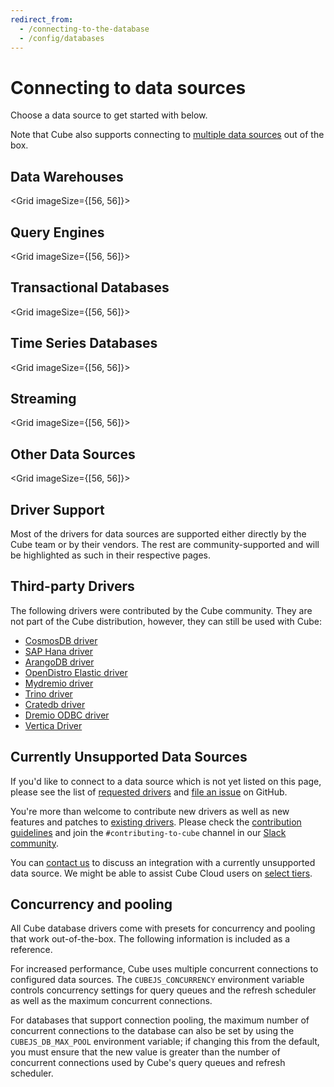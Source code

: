 ```yaml
---
redirect_from:
  - /connecting-to-the-database
  - /config/databases
---
```


# Connecting to data sources

Choose a data source to get started with below.

Note that Cube also supports connecting to [multiple data
sources][ref-config-multi-data-src] out of the box.

## Data Warehouses

<Grid imageSize={[56, 56]}>
  <GridItem
    url="data-sources/aws-redshift"
    imageUrl="https://static.cube.dev/icons/redshift.svg"
    title="Amazon Redshift"
  />
  <GridItem
    url="data-sources/google-bigquery"
    imageUrl="https://static.cube.dev/icons/bigquery.svg"
    title="Google BigQuery"
  />
  <GridItem
    url="data-sources/snowflake"
    imageUrl="https://static.cube.dev/icons/snowflake.svg"
    title="Snowflake"
  />
  <GridItem
    url="data-sources/databricks-jdbc"
    imageUrl="https://static.cube.dev/icons/databricks.svg"
    title="Databricks"
  />
  <GridItem
    url="data-sources/clickhouse"
    imageUrl="https://static.cube.dev/icons/clickhouse.svg"
    title="ClickHouse"
  />
  <GridItem
    url="data-sources/firebolt"
    imageUrl="https://static.cube.dev/icons/firebolt.svg"
    title="Firebolt"
  />
</Grid>

## Query Engines

<Grid imageSize={[56, 56]}>
  <GridItem
    url="data-sources/aws-athena"
    imageUrl="https://static.cube.dev/icons/athena.svg"
    title="Amazon Athena"
  />
  <GridItem
    url="data-sources/duckdb"
    imageUrl="https://static.cube.dev/icons/duckdb-light.svg"
    title="DuckDB / MotherDuck"
  />
  <GridItem
    url="data-sources/hive"
    imageUrl="https://static.cube.dev/icons/hive.svg"
    title="Hive / SparkSQL"
  />
  <GridItem
    url="data-sources/presto"
    imageUrl="https://static.cube.dev/icons/presto.svg"
    title="Presto"
  />
  <GridItem
    url="data-sources/trino"
    imageUrl="https://static.cube.dev/icons/trino.svg"
    title="Trino"
  />
</Grid>

## Transactional Databases

<Grid imageSize={[56, 56]}>
  <GridItem
    url="data-sources/postgres"
    imageUrl="https://static.cube.dev/icons/postgres.svg"
    title="Postgres"
  />
  <GridItem
    url="data-sources/ms-sql"
    imageUrl="https://static.cube.dev/icons/ms-sql.svg"
    title="MS SQL"
  />
  <GridItem
    url="data-sources/mysql"
    imageUrl="https://static.cube.dev/icons/mysql.svg"
    title="MySQL"
  />
  <GridItem
    url="data-sources/oracle"
    imageUrl="https://static.cube.dev/icons/oracle.svg"
    title="Oracle"
  />
  <GridItem
    url="data-sources/sqlite"
    imageUrl="https://static.cube.dev/icons/sqlite.svg"
    title="SQLite"
  />
</Grid>

## Time Series Databases

<Grid imageSize={[56, 56]}>
  <GridItem
    url="data-sources/questdb"
    imageUrl="https://static.cube.dev/icons/questdb.svg"
    title="QuestDB"
  />
</Grid>

## Streaming

<Grid imageSize={[56, 56]}>
  <GridItem
    url="data-sources/ksqldb"
    imageUrl="https://static.cube.dev/icons/ksql.svg"
    title="ksqlDB"
  />
  <GridItem
    url="data-sources/materialize"
    imageUrl="https://static.cube.dev/icons/materialize.svg"
    title="Materialize"
  />
</Grid>

## Other Data Sources

<Grid imageSize={[56, 56]}>
  <GridItem
    url="data-sources/elasticsearch"
    imageUrl="https://static.cube.dev/icons/elasticsearch.svg"
    title="Elasticsearch"
  />
  <GridItem
    url="data-sources/mongodb"
    imageUrl="https://static.cube.dev/icons/mongo.svg"
    title="MongoDB"
  />
  <GridItem
    url="data-sources/druid"
    imageUrl="https://static.cube.dev/icons/druid.svg"
    title="Druid"
  />
  <GridItem
    url="data-sources/duckdb"
    imageUrl="https://static.cube.dev/icons/parquet.svg"
    title="Parquet"
  />
  <GridItem
    url="data-sources/duckdb"
    imageUrl="https://static.cube.dev/icons/csv.svg"
    title="CSV"
  />
  <GridItem
    url="data-sources/duckdb"
    imageUrl="https://static.cube.dev/icons/json.svg"
    title="JSON"
  />
</Grid>

## Driver Support

Most of the drivers for data sources are supported either directly by the Cube
team or by their vendors. The rest are community-supported and will be
highlighted as such in their respective pages.

## Third-party Drivers

The following drivers were contributed by the Cube community. They are not part
of the Cube distribution, however, they can still be used with Cube:

- [CosmosDB driver](https://www.npmjs.com/package/cosmosdb-cubejs-driver)
- [SAP Hana driver](https://www.npmjs.com/package/cubejs-hana-driver)
- [ArangoDB driver](https://www.npmjs.com/package/arangodb-cubejs-driver)
- [OpenDistro Elastic driver](https://www.npmjs.com/package/opendistro-cubejs-driver)
- [Mydremio driver](https://www.npmjs.com/package/mydremio-cubejs-driver)
- [Trino driver](https://www.npmjs.com/package/trino-cubejs-driver)
- [Cratedb driver](https://www.npmjs.com/package/cratedb-cubejs-driver)
- [Dremio ODBC driver](https://www.npmjs.com/package/dremio-odbc-cubejs-driver)
- [Vertica Driver](https://www.npmjs.com/package/@knowitall/vertica-driver)

## Currently Unsupported Data Sources

If you'd like to connect to a data source which is not yet listed on this page,
please see the list of [requested drivers](https://github.com/cube-js/cube/issues/7076)
and [file an issue](https://github.com/cube-js/cube/issues) on GitHub.

You're more than welcome to contribute new drivers as well as new features and
patches to
[existing drivers](https://github.com/cube-js/cube/tree/master/packages). Please
check the
[contribution guidelines](https://github.com/cube-js/cube/blob/master/CONTRIBUTING.md#contributing-database-drivers)
and join the `#contributing-to-cube` channel in our
[Slack community](https://slack.cube.dev).

<InfoBox>

You can [contact us](https://cube.dev/contact) to discuss an integration
with a currently unsupported data source. We might be able to assist Cube Cloud
users on [select tiers](https://cube.dev/pricing).

</InfoBox>

## Concurrency and pooling

<InfoBox>

All Cube database drivers come with presets for concurrency and pooling that
work out-of-the-box. The following information is included as a reference.

</InfoBox>

For increased performance, Cube uses multiple concurrent connections to
configured data sources. The `CUBEJS_CONCURRENCY` environment variable controls
concurrency settings for query queues and the refresh scheduler as well as the
maximum concurrent connections.

For databases that support connection pooling,
the maximum number of concurrent connections to the database can also be set by
using the `CUBEJS_DB_MAX_POOL` environment variable; if changing this from the
default, you must ensure that the new value is greater than the number of
concurrent connections used by Cube's query queues and refresh scheduler.

[ref-config-multi-data-src]:
  /product/configuration/advanced/multiple-data-sources
